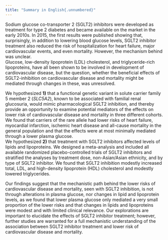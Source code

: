 ```yaml
---
title: "Summary in English{.unnumbered}"
---
```


Sodium glucose co-transporter 2 (SGLT2) inhibitors were developed as treatment for type 2 diabetes and became available on the market in the early 2010s. In 2015, the first results were published showing that, surprisingly, in addition to lowering blood glucose levels, SGLT2 inhibitor treatment also reduced the risk of hospitalization for heart failure, major cardiovascular events, and even mortality. However, the mechanism behind was unclear.\
Glucose, low-density lipoprotein (LDL) cholesterol, and triglyceride-rich lipoproteins, have all been shown to be involved in development of cardiovascular disease, but the question, whether the beneficial effects of SGLT2-inhibition on cardiovascular disease and mortality might be mediated through changes in these, was unresolved.

We hypothesized **1)** that a functional genetic variant in solute carrier family 5 member 2 (*SLC5A2*), known to be associated with familial renal glucosuria, would mimic pharmacological SGLT2 inhibition, and thereby provide an opportunity to examine potential mediators of the effects on lower risk of cardiovascular disease and mortality in three different cohorts. We found that carriers of the rare allele had lower risks of heart failure, myocardial infarction, ischemic heart disease and all-cause mortality in the general population and that the effects were at most minimally mediated through a lower plasma glucose.\
We hypothesized **2)** that treatment with SGLT2 inhibitors affected levels of lipids and lipoproteins. We designed a meta-analysis and included all available randomized placebo-controlled trials of SGLT2 inhibitors and stratified the analyses by treatment dose, non-Asian/Asian ethnicity, and by type of SGLT2 inhibitor. We found that SGLT2 inhibition modestly increased total, LDL, and high-density lipoprotein (HDL) cholesterol and modestly lowered triglycerides.

Our findings suggest that the mechanistic path behind the lower risks of cardiovascular disease and mortality, seen with SGLT2 inhibition, is not through alterations in plasma glucose, nor changes in lipid and lipoprotein levels, as we found that lower plasma glucose only mediated a very small proportion of the lower risks and that changes in lipids and lipoproteins were modest and with limited clinical relevance. Our explorations are important to elucidate the effects of SGLT2 inhibitor treatment; however, further studies are warranted for a full mechanistic understanding of the association between SGLT2 inhibitor treatment and lower risk of cardiovascular disease and mortality.

\newpage
